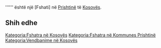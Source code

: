 {{Fshat në 
 | Emri                = Devet Jugovića
 | Emri (Rasa dhanore) = 
 | Figura              = 
 | Shteti              = Kosovës
 | Komuna              = Prishtinë
 | Kodi postar         = 
 | Sipërfaqja          = 
 | Popullsia           = 0
 | Regj. i popullsisë  = 
 | Dend. e popullsisë  = 
 | Faqja zyrtare       = 
 <!--- Koordinatat ----> 
 | Gjerësia            = 42.72162
 | Gjatësia            = 21.14189
 | Lartësia            = 
}}
'''''' është një [Fshati] në [[ Prishtinë ]] të [[ Kosovës ]].

<!-- == Gjeografia == -->
<!-- == Historia == -->
<!-- == Demografia == -->
== Shih edhe ==
{{Komuna Prishtinë}}
{{Kosovo-Administrata-Cung}}

[[Kategoria:Fshatra në Kosovës]]
[[Kategoria:Fshatra në Kommunes Prishtinë]]
[[Kategoria:Vendbanime në Kosovës]]
